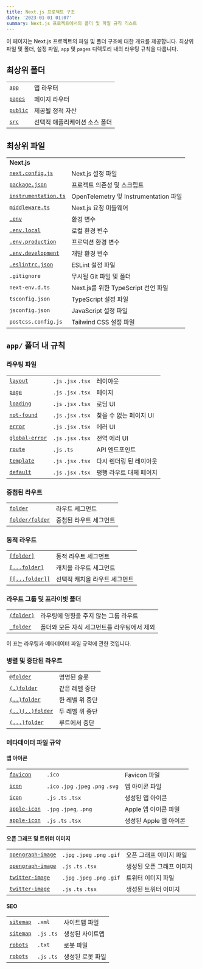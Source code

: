 ```yaml
---
title: Next.js 프로젝트 구조
date: '2023-01-01 01:07'
summary: Next.js 프로젝트에서의 폴더 및 파일 규칙 리스트
---
```


<TOCInline toc={props.toc} asDisclosure />


이 페이지는 Next.js 프로젝트의 파일 및 폴더 구조에 대한 개요를 제공합니다. 최상위 파일 및 폴더, 설정 파일, `app` 및 `pages` 디렉토리 내의 라우팅 규칙을 다룹니다.

## 최상위 폴더

|                                                                          |                                    |
| ------------------------------------------------------------------------ | ---------------------------------- |
| [`app`](/docs/nextjs/routing)                     | 앱 라우터                         |
| [`pages`](https://nextjs.org/docs/pages/building-your-application/routing)                 | 페이지 라우터                       |
| [`public`](/docs/nextjs/optimizing/static-assets) | 제공될 정적 자산                    |
| [`src`](/docs/nextjs/configuring/src-directory)   | 선택적 애플리케이션 소스 폴더       |

## 최상위 파일

|                                                                                             |                                         |
| ------------------------------------------------------------------------------------------- | --------------------------------------- |
| **Next.js**                                                                                 |                                         |
| [`next.config.js`](https://nextjs.org/docs/app/api-reference/next-config-js)                                  | Next.js 설정 파일                        |
| [`package.json`](/docs/getting-started/nextjs-foundation/installation)                    | 프로젝트 의존성 및 스크립트             |
| [`instrumentation.ts`](/docs/nextjs/optimizing/instrumentation)      | OpenTelemetry 및 Instrumentation 파일   |
| [`middleware.ts`](/docs/nextjs/routing/middleware)                   | Next.js 요청 미들웨어                   |
| [`.env`](/docs/nextjs/configuring/environment-variables)             | 환경 변수                              |
| [`.env.local`](/docs/nextjs/configuring/environment-variables)       | 로컬 환경 변수                          |
| [`.env.production`](/docs/nextjs/configuring/environment-variables)  | 프로덕션 환경 변수                      |
| [`.env.development`](/docs/nextjs/configuring/environment-variables) | 개발 환경 변수                          |
| [`.eslintrc.json`](/docs/nextjs/configuring/eslint)                  | ESLint 설정 파일                        |
| `.gitignore`                                                                                | 무시될 Git 파일 및 폴더                |
| `next-env.d.ts`                                                                             | Next.js를 위한 TypeScript 선언 파일   |
| `tsconfig.json`                                                                             | TypeScript 설정 파일                   |
| `jsconfig.json`                                                                             | JavaScript 설정 파일                   |
| `postcss.config.js`                                                                         | Tailwind CSS 설정 파일                 |

## `app/` 폴더 내 규칙

### 라우팅 파일

|                                                                                 |                     |                              |
| ------------------------------------------------------------------------------- | ------------------- | ---------------------------- |
| [`layout`](https://nextjs.org/docs/app/api-reference/file-conventions/layout)                     | `.js` `.jsx` `.tsx` | 레이아웃                       |
| [`page`](https://nextjs.org/docs/app/api-reference/file-conventions/page)                         | `.js` `.jsx` `.tsx` | 페이지                         |
| [`loading`](https://nextjs.org/docs/app/api-reference/file-conventions/loading)                   | `.js` `.jsx` `.tsx` | 로딩 UI                       |
| [`not-found`](https://nextjs.org/docs/app/api-reference/file-conventions/not-found)               | `.js` `.jsx` `.tsx` | 찾을 수 없는 페이지 UI        |
| [`error`](https://nextjs.org/docs/app/api-reference/file-conventions/error)                       | `.js` `.jsx` `.tsx` | 에러 UI                       |
| [`global-error`](https://nextjs.org/docs/app/api-reference/file-conventions/error#global-errorjs) | `.js` `.jsx` `.tsx` | 전역 에러 UI                 |
| [`route`](https://nextjs.org/docs/app/api-reference/file-conventions/route)                       | `.js` `.ts`         | API 엔드포인트                |
| [`template`](https://nextjs.org/docs/app/api-reference/file-conventions/template)                 | `.js` `.jsx` `.tsx` | 다시 렌더링 된 레이아웃        |
| [`default`](https://nextjs.org/docs/app/api-reference/file-conventions/default)                   | `.js` `.jsx` `.tsx` | 평행 라우트 대체 페이지       |

### 중첩된 라우트

|                                                                              |                      |
| ---------------------------------------------------------------------------- | -------------------- |
| [`folder`](/docs/nextjs/routing#라우트-세그먼트)       | 라우트 세그먼트       |
| [`folder/folder`](/docs/nextjs/routing#중첩-라우트) | 중첩된 라우트 세그먼트 |

### 동적 라우트

|                                                                                                           |                                  |
| --------------------------------------------------------------------------------------------------------- | -------------------------------- |
| [`[folder]`](/docs/nextjs/routing/dynamic-routes#규칙)                       | 동적 라우트 세그먼트             |
| [`[...folder]`](/docs/nextjs/routing/dynamic-routes#catch-all-세그먼트)            | 캐치올 라우트 세그먼트           |
| [`[[...folder]]`](/docs/nextjs/routing/dynamic-routes#optional-catch-all-세그먼트) | 선택적 캐치올 라우트 세그먼트    |

### 라우트 그룹 및 프라이빗 폴더

|                                                                                     |                                                  |
| ----------------------------------------------------------------------------------- | ------------------------------------------------ |
| [`(folder)`](/docs/nextjs/routing/route-groups#규칙)   | 라우팅에 영향을 주지 않는 그룹 라우트            |
| [`_folder`](/docs/nextjs/routing/colocation#라우팅-비공개-폴더) | 폴더와 모든 자식 세그먼트를 라우팅에서 제외      |

이 표는 라우팅과 메타데이터 파일 규약에 관한 것입니다.

### 병렬 및 중단된 라우트

|                                                                                                |                            |
| ---------------------------------------------------------------------------------------------- | -------------------------- |
| [`@folder`](/docs/nextjs/routing/parallel-routes#규칙)            | 명명된 슬롯                 |
| [`(.)folder`](/docs/nextjs/routing/intercepting-routes#규칙)      | 같은 레벨 중단             |
| [`(..)folder`](/docs/nextjs/routing/intercepting-routes#규칙)     | 한 레벨 위 중단            |
| [`(..)(..)folder`](/docs/nextjs/routing/intercepting-routes#규칙) | 두 레벨 위 중단             |
| [`(...)folder`](/docs/nextjs/routing/intercepting-routes#규칙)    | 루트에서 중단              |

### 메타데이터 파일 규약

#### 앱 아이콘

|                                                                                                                 |                                     |                          |
| --------------------------------------------------------------------------------------------------------------- | ----------------------------------- | ------------------------ |
| [`favicon`](https://nextjs.org/docs/app/api-reference/file-conventions/metadata/app-icons#favicon)                                | `.ico`                              | Favicon 파일              |
| [`icon`](https://nextjs.org/docs/app/api-reference/file-conventions/metadata/app-icons#icon)                                      | `.ico` `.jpg` `.jpeg` `.png` `.svg` | 앱 아이콘 파일            |
| [`icon`](https://nextjs.org/docs/app/api-reference/file-conventions/metadata/app-icons#generate-icons-using-code-js-ts-tsx)       | `.js` `.ts` `.tsx`                  | 생성된 앱 아이콘          |
| [`apple-icon`](https://nextjs.org/docs/app/api-reference/file-conventions/metadata/app-icons#apple-icon)                          | `.jpg` `.jpeg`, `.png`              | Apple 앱 아이콘 파일      |
| [`apple-icon`](https://nextjs.org/docs/app/api-reference/file-conventions/metadata/app-icons#generate-icons-using-code-js-ts-tsx) | `.js` `.ts` `.tsx`                  | 생성된 Apple 앱 아이콘    |

#### 오픈 그래프 및 트위터 이미지

|                                                                                                                             |                              |                            |
| --------------------------------------------------------------------------------------------------------------------------- | ---------------------------- | -------------------------- |
| [`opengraph-image`](https://nextjs.org/docs/app/api-reference/file-conventions/metadata/opengraph-image#opengraph-image)                      | `.jpg` `.jpeg` `.png` `.gif` | 오픈 그래프 이미지 파일      |
| [`opengraph-image`](https://nextjs.org/docs/app/api-reference/file-conventions/metadata/opengraph-image#generate-images-using-code-js-ts-tsx) | `.js` `.ts` `.tsx`           | 생성된 오픈 그래프 이미지    |
| [`twitter-image`](https://nextjs.org/docs/app/api-reference/file-conventions/metadata/opengraph-image#twitter-image)                          | `.jpg` `.jpeg` `.png` `.gif` | 트위터 이미지 파일          |
| [`twitter-image`](https://nextjs.org/docs/app/api-reference/file-conventions/metadata/opengraph-image#generate-images-using-code-js-ts-tsx)   | `.js` `.ts` `.tsx`           | 생성된 트위터 이미지        |

#### SEO

|                                                                                             |             |                       |
| ------------------------------------------------------------------------------------------- | ----------- | --------------------- |
| [`sitemap`](https://nextjs.org/docs/app/api-reference/file-conventions/metadata/sitemap#static-sitemapxml)    | `.xml`      | 사이트맵 파일          |
| [`sitemap`](https://nextjs.org/docs/app/api-reference/file-conventions/metadata/sitemap#generate-a-sitemap)   | `.js` `.ts` | 생성된 사이트맵        |
| [`robots`](https://nextjs.org/docs/app/api-reference/file-conventions/metadata/robots#static-robotstxt)       | `.txt`      | 로봇 파일              |
| [`robots`](https://nextjs.org/docs/app/api-reference/file-conventions/metadata/robots#generate-a-robots-file) | `.js` `.ts` | 생성된 로봇 파일       |

